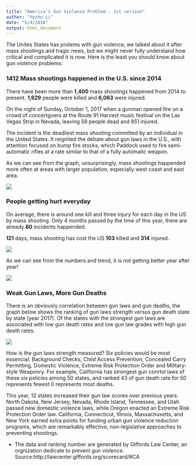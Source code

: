 ```yaml
---
title: "America's Gun Violence Problem - 1st version"
author: "Yezhu Li"
date: "5/4/2018"
output: html_document
---
```


The Unites States has prolems with gun violence, we talked about it after mass shootings and tragic news, but we might never fully understand how critical and complicated it is now. Here is the least you should know about gun violence problems:


### 1412 Mass shootings happened in the U.S. since 2014

There have been more than **1,400** mass shootings happened from 2014 to present. **1,629** people were killed and **6,063** were injured. 

On the night of Sunday, October 1, 2017 when a gunman opened fire on a crowd of concertgoers at the Route 91 Harvest music festival on the Las Vegas Strip in Nevada, leaving 59 people dead and 851 injured. 

The incident is the deadliest mass shooting committed by an individual in the United States. It reignited the debate about gun laws in the U.S., with attention focused on bump fire stocks, which Paddock used to fire semi-automatic rifles at a rate similar to that of a fully automatic weapon.

As we can see from the graph, unsurprisingly, mass shootings happended more often at areas with larger population, especially west coast and east area.

![](https://github.com/gleamingMushroom/AddImage/blob/master/D1.png)


### People getting hurt everyday

On average, there is around one kill and three injury for each day in the US by mass shooting. Only 4 months passed by the time of this year, there are already **80** incidents happended.

**121** days, mass shooting has cost the US **103** killed and **314** injured.

![](https://github.com/gleamingMushroom/AddImage/blob/master/D2.png)

As we can see from the numbers and trend, it is not getting better year after year!

![](https://github.com/gleamingMushroom/AddImage/blob/master/D3.png)


### Weak Gun Laws, More Gun Deaths

There is an obviously correlation between gun laws and gun deaths, the graph below shows the ranking of gun laws strength versus gun death state by state (year 2017). Of the states with the strongest gun laws are associated with low gun death rates and low gun law grades with high gun death rates. 

![](https://github.com/gleamingMushroom/AddImage/blob/master/D4.png)

How is the gun laws strength measured? Six policies would be most essencial: Background Checks, Child Access Prevention, Concealed Carry Permitting, Domestic Violence, Extreme Risk Protection Order and Military-style Weaponry. For example, California has strongest gun conrtol laws of these six policies among 50 states, and ranked 43 of gun death rate for 50 represents fewest 0 represents most deaths.

This year, 12 states increased their gun law scores over previous years. North Dakota, New Jersey, Nevada, Rhode Island, Tennessee, and Utah passed new domestic violence laws, while Oregon enacted an Extreme Risk Protection Order law. California, Connecticut, Illinois, Massachusetts, and New York earned extra points for funding urban gun violence reduction programs, which are remarkably effective, non-legislative approaches to preventing shootings. 

* The data and ranking number are generated by Giffords Law Center, an orgnization dedicate to prevent gun violence. Source:http://lawcenter.giffords.org/scorecard/#CA

